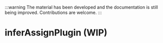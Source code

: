 
:::warning
The material has been developed and the documentation is still being improved. Contributions are welcome.
:::

# inferAssignPlugin (WIP)

<SourceCode
  href="https://github.com/bytedance/flowgram.ai/tree/main/packages/materials/form-materials/src/form-plugins/infer-assign-plugin"
/>

